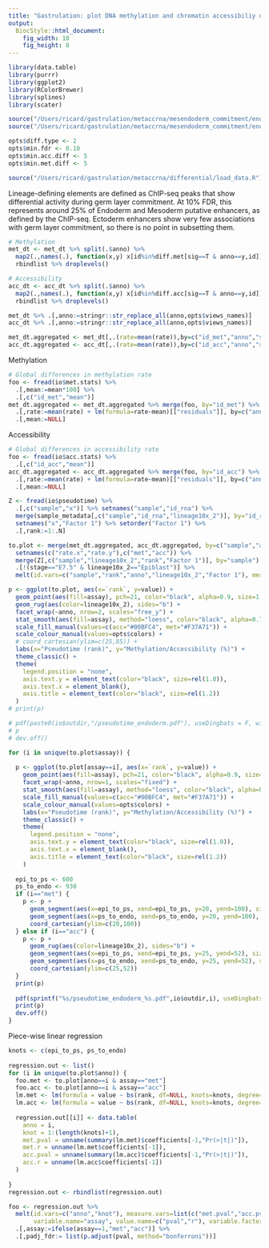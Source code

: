 ```yaml
---
title: "Gastrulation: plot DNA methylation and chromatin accessibiliy dynamics associated with endoderm commitment"
output: 
  BiocStyle::html_document: 
    fig_width: 10
    fig_height: 8
---
```



```r
library(data.table)
library(purrr)
library(ggplot2)
library(RColorBrewer)
library(splines)
library(scater)
```

```r
source("/Users/ricard/gastrulation/metaccrna/mesendoderm_commitment/endoderm/load_settings.R")
source("/Users/ricard/gastrulation/metaccrna/mesendoderm_commitment/endoderm/load_data.R")
```

<!-- Load results from differential methylation and accessibility analysis -->
```r
opts$diff.type <- 2
opts$min.fdr <- 0.10
opts$min.acc.diff <- 5
opts$min.met.diff <- 5

source("/Users/ricard/gastrulation/metaccrna/differential/load_data.R")
```

<!-- Subset differential sites from the data -->
Lineage-defining elements are defined as ChIP-seq peaks that show differential activity during germ layer commitment.
At 10% FDR, this represents around 25% of Endoderm and Mesoderm putative enhancers, as defined by the ChIP-seq.
Ectoderm enhancers show very few associations with germ layer commitment, so there is no point in subsetting them.

```r
# Methylation
met_dt <- met_dt %>% split(.$anno) %>%
  map2(.,names(.), function(x,y) x[id%in%diff.met[sig==T & anno==y,id]]) %>%
  rbindlist %>% droplevels()

# Accessibility
acc_dt <- acc_dt %>% split(.$anno) %>%
  map2(.,names(.), function(x,y) x[id%in%diff.acc[sig==T & anno==y,id]]) %>%
  rbindlist %>% droplevels()
```

<!-- Rename annotations for plotting -->
```r
met_dt %>% .[,anno:=stringr::str_replace_all(anno,opts$views_names)] 
acc_dt %>% .[,anno:=stringr::str_replace_all(anno,opts$views_names)] 
```

<!-- Aggregate signal per cell (across all enhancers) -->
```r
met_dt.aggregated <- met_dt[,.(rate=mean(rate)),by=c("id_met","anno","sample","stage","plate")]
acc_dt.aggregated <- acc_dt[,.(rate=mean(rate)),by=c("id_acc","anno","sample","stage","plate")]
```

<!-- Regress out technical covariates -->

Methylation
```r
# Global differences in methylation rate
foo <- fread(io$met.stats) %>%
  .[,mean:=mean*100] %>%
  .[,c("id_met","mean")]
met_dt.aggregated <- met_dt.aggregated %>% merge(foo, by="id_met") %>%
  .[,rate:=mean(rate) + lm(formula=rate~mean)[["residuals"]], by=c("anno")] %>%
  .[,mean:=NULL]
```

Accessibility 
```r
# Global differences in accessibility rate
foo <- fread(io$acc.stats) %>%
  .[,c("id_acc","mean")]
acc_dt.aggregated <- acc_dt.aggregated %>% merge(foo, by="id_acc") %>%
  .[,rate:=mean(rate) + lm(formula=rate~mean)[["residuals"]], by=c("anno")] %>%
  .[,mean:=NULL]
```

<!-- Load precomputed pseudotime  -->
```r
Z <- fread(io$pseudotime) %>%
  .[,c("sample","x")] %>% setnames("sample","id_rna") %>%
  merge(sample_metadata[,c("sample","id_rna","lineage10x_2")], by="id_rna") %>% 
  setnames("x","Factor 1") %>% setorder("Factor 1") %>%
  .[,rank:=1:.N]
```

<!-- Plot RNA pseudotime rank vs met/acc  -->
```r
to.plot <- merge(met_dt.aggregated, acc_dt.aggregated, by=c("sample","anno","stage")) %>% 
  setnames(c("rate.x","rate.y"),c("met","acc")) %>%
  merge(Z[,c("sample","lineage10x_2","rank","Factor 1")], by="sample") %>%
  .[!(stage=="E7.5" & lineage10x_2=="Epiblast")] %>%
  melt(id.vars=c("sample","rank","anno","lineage10x_2","Factor 1"), measure.vars=c("met","acc"), variable.name="assay")
```


```r
p <- ggplot(to.plot, aes(x=`rank`, y=value)) +
  geom_point(aes(fill=assay), pch=21, color="black", alpha=0.9, size=1.0, stroke=0.05) +
  geom_rug(aes(color=lineage10x_2), sides="b") +
  facet_wrap(~anno, nrow=2, scales="free_y") +
  stat_smooth(aes(fill=assay), method="loess", color="black", alpha=0.75, span=0.3) +
  scale_fill_manual(values=c(acc="#00BFC4", met="#F37A71")) +
  scale_colour_manual(values=opts$colors) +
  # coord_cartesian(ylim=c(25,85)) +
  labs(x="Pseudotime (rank)", y="Methylation/Accessibility (%)") +
  theme_classic() +
  theme(
    legend.position = "none",
    axis.text.y = element_text(color="black", size=rel(1.0)),
    axis.text.x = element_blank(),
    axis.title = element_text(color="black", size=rel(1.2))
  )
# print(p)

# pdf(paste0(io$outdir,"/pseudotime_endoderm.pdf"), useDingbats = F, width=9, height=4)
# p
# dev.off()
```

```r
for (i in unique(to.plot$assay)) {
  
  p <- ggplot(to.plot[assay==i], aes(x=`rank`, y=value)) +
    geom_point(aes(fill=assay), pch=21, color="black", alpha=0.9, size=1.0, stroke=0.05) +
    facet_wrap(~anno, nrow=1, scales="fixed") +
    stat_smooth(aes(fill=assay), method="loess", color="black", alpha=0.75, span=0.3) +
    scale_fill_manual(values=c(acc="#00BFC4", met="#F37A71")) +
    scale_colour_manual(values=opts$colors) +
    labs(x="Pseudotime (rank)", y="Methylation/Accessibility (%)") +
    theme_classic() +
    theme(
      legend.position = "none",
      axis.text.y = element_text(color="black", size=rel(1.0)),
      axis.text.x = element_blank(),
      axis.title = element_text(color="black", size=rel(1.2))
    )
  
  epi_to_ps <- 600
  ps_to_endo <- 930
  if (i=="met") {
    p <- p +
      geom_segment(aes(x=epi_to_ps, xend=epi_to_ps, y=20, yend=100), size=0.25, color="black", linetype="dashed") +
      geom_segment(aes(x=ps_to_endo, xend=ps_to_endo, y=20, yend=100), size=0.25, color="black", linetype="dashed") +
      coord_cartesian(ylim=c(20,100))
  } else if (i=="acc") { 
    p <- p +
      geom_rug(aes(color=lineage10x_2), sides="b") + 
      geom_segment(aes(x=epi_to_ps, xend=epi_to_ps, y=25, yend=52), size=0.25, color="black", linetype="dashed") +
      geom_segment(aes(x=ps_to_endo, xend=ps_to_endo, y=25, yend=52), size=0.25, color="black", linetype="dashed") +
      coord_cartesian(ylim=c(25,52))
  }
  print(p)
  
  pdf(sprintf("%s/pseudotime_endoderm_%s.pdf",io$outdir,i), useDingbats = F, width=9, height=2.5)
  print(p)
  dev.off()
}
```


Piece-wise linear regression
```r
knots <- c(epi_to_ps, ps_to_endo)
        
regression.out <- list()
for (i in unique(to.plot$anno)) {
  foo.met <- to.plot[anno==i & assay=="met"]
  foo.acc <- to.plot[anno==i & assay=="acc"]
  lm.met <- lm(formula = value ~ bs(rank, df=NULL, knots=knots, degree=1), data = foo.met)
  lm.acc <- lm(formula = value ~ bs(rank, df=NULL, knots=knots, degree=1), data = foo.acc)
  
  regression.out[[i]] <- data.table(
    anno = i, 
    knot = 1:(length(knots)+1), 
    met.pval = unname(summary(lm.met)$coefficients[-1,"Pr(>|t|)"]),
    met.r = unname(lm.met$coefficients[-1]),
    acc.pval = unname(summary(lm.acc)$coefficients[-1,"Pr(>|t|)"]),
    acc.r = unname(lm.acc$coefficients[-1])
  )
  
}
regression.out <- rbindlist(regression.out)
```


```r
foo <- regression.out %>% 
  melt(id.vars=c("anno","knot"), measure.vars=list(c("met.pval","acc.pval"),c("met.r","acc.r")), 
       variable.name="assay", value.name=c("pval","r"), variable.factor=F) %>%
  .[,assay:=ifelse(assay==1,"met","acc")] %>%
  .[,padj_fdr:= list(p.adjust(pval, method="bonferroni"))] 
```
